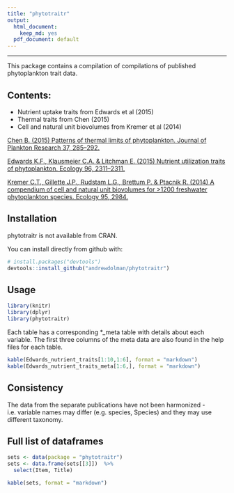 ```yaml
---
title: "phytotraitr"
output:
  html_document:
    keep_md: yes
  pdf_document: default
---
```

*********************
This package contains a compilation of compilations of published phytoplankton trait data. 

## Contents:

* Nutrient uptake traits from Edwards et al (2015)
* Thermal traits from Chen (2015)
* Cell and natural unit biovolumes from Kremer et al (2014)


[Chen B. (2015) Patterns of thermal limits of phytoplankton. Journal of Plankton Research 37, 285–292.](http://www.plankt.oxfordjournals.org/cgi/doi/10.1093/plankt/fbv009)

[Edwards K.F., Klausmeier C.A. & Litchman E. (2015) Nutrient utilization traits of phytoplankton. Ecology 96, 2311–2311.](http://www.esajournals.org/doi/abs/10.1890/14-2252.1)

[Kremer C.T., Gillette J.P., Rudstam L.G., Brettum P. & Ptacnik R. (2014) A compendium of cell and natural unit biovolumes for >1200 freshwater phytoplankton species. Ecology 95, 2984.](http://www.esajournals.org/doi/abs/10.1890/14-0603.1)

## Installation

phytotraitr is not available from CRAN.

You can install directly from github with:
```R
# install.packages("devtools")
devtools::install_github("andrewdolman/phytotraitr")
```

## Usage

```r
library(knitr)
library(dplyr)
library(phytotraitr)
```

Each table has a corresponding *_meta table with details about each variable. The first three columns of the meta data are also found in the help files for each table.

```r
kable(Edwards_nutrient_traits[1:10,1:6], format = "markdown")
kable(Edwards_nutrient_traits_meta[1:6,], format = "markdown")
```

## Consistency

The data from the separate publications have not been harmonized - i.e. variable names may differ (e.g. species, Species) and they may use different taxonomy.


## Full list of dataframes

```r
sets <- data(package = "phytotraitr")  
sets <- data.frame(sets[[3]])  %>% 
  select(Item, Title)

kable(sets, format = "markdown")
```

